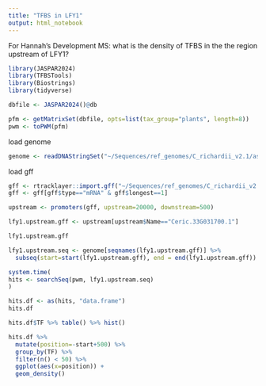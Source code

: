```yaml
---
title: "TFBS in LFY1"
output: html_notebook
---
```


For Hannah's Development MS: what is the density of TFBS in the the region upstream of LFY1?

```r
library(JASPAR2024)
library(TFBSTools)
library(Biostrings)
library(tidyverse)
```

```r
dbfile <- JASPAR2024()@db

pfm <- getMatrixSet(dbfile, opts=list(tax_group="plants", length=8))
pwm <- toPWM(pfm)
```

load genome
```r
genome <- readDNAStringSet("~/Sequences/ref_genomes/C_richardii_v2.1/assembly/Crichardii_676_v2.0.fa")
```

load gff

```r
gff <- rtracklayer::import.gff("~/Sequences/ref_genomes/C_richardii_v2.1/annotation/Crichardii_676_v2.1.gene.gff3.gz") 
gff <- gff[gff$type=="mRNA" & gff$longest==1]

upstream <- promoters(gff, upstream=20000, downstream=500)

lfy1.upstream.gff <- upstream[upstream$Name=="Ceric.33G031700.1"]

lfy1.upstream.gff
```

```r
lfy1.upstream.seq <- genome[seqnames(lfy1.upstream.gff)] %>%
  subseq(start=start(lfy1.upstream.gff), end = end(lfy1.upstream.gff))
```


```r
system.time(
hits <- searchSeq(pwm, lfy1.upstream.seq) 
)
```

```r
hits.df <- as(hits, "data.frame")
hits.df
```

```r
hits.df$TF %>% table() %>% hist()
```


```r
hits.df %>%
  mutate(position=-start+500) %>%
  group_by(TF) %>%
  filter(n() < 50) %>% 
  ggplot(aes(x=position)) +
  geom_density()
```


